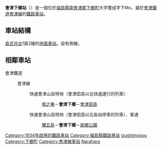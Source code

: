 {{NoteTA|1 = zh:会津下乡站; zh-cn:会津下乡站; zh-tw:會津下鄉車站; zh-hk:會津下鄉站; }}
{{日本車站資訊
|公司色 = yellowgreen
|文字色 = black
|站名 = 會津下鄉站
|日文原名 = 会津下郷
|平假名 = あいづしもごう
|羅馬拼音 = Aizu-Shimogō
|前一站 = [[彌五島站|彌五島]]
|前一站距離 = 3.1
|後一站距離 = 1.4
|後一站 = [[故鄉公園站|故鄉公園]]
|圖片 = Aizushimogo sta.jpg
|pxl =
|圖片説明 = 站舍（2006年8月攝影）
|電報略號 = ララ（轉換前）、シモ
|所屬公司 = [[會津鐵道|會津鐵道]]
|所屬路線 = {{Color|orange|■}}[[會津線|會津線]]
|距離 = 31.1
|起點站 = [[西若松站|西若松]]
|所在地 = [[福島縣|福島縣]][[南會津郡|南會津郡]][[下鄉町|下鄉町]]大字豐成字下Mo 6276
|啟用年月日 = 1934年（昭和9年）12月27日
|廢站年月日 =
|車站構造 = [[地面車站|地面車站]]
|月台配置 = 1面2線
|乘客人數 = 107
|統計年度 = 2013年
|備註 =簡易委託站
|全寬備註 =
}}
'''會津下鄉站'''（{{jpn|j=会津下郷駅|hg=あいづしもごうえき|rm=Aizu-shimogō eki|f=y}}）是一個位於[[福島縣|福島縣]][[南會津郡|南會津郡]][[下鄉町|下鄉町]]大字豐成字下Mo，屬於[[會津鐵道|會津鐵道]][[會津線|會津線]]的[[鐵路車站|鐵路車站]]。

== 車站結構 ==
[[島式月台|島式月台]]1面2線的[[地面車站|地面車站]]。設有側線。

== 相鄰車站 ==
; 會津鐵道
: {{Color|yellowgreen|■}}會津線
:: 快速會津山岳特快（會津田島以北快速運行的列車）
:::  [[塔之岪站|塔之岪]]－'''會津下鄉'''－[[會津田島站|會津田島]]
:: 快速會津山岳特快（會津田島以北各站停車的列車）、普通
::: [[彌五島站|彌五島]]－'''會津下鄉'''－[[故鄉公園站|故鄉公園]]
{{Japan-rail-stub}}
{{會津鐵道會津線}}
{{DEFAULTSORT:Aizu-Shimogo}}
[[Category:1934年啟用的鐵路車站|Category:1934年啟用的鐵路車站]]
[[Category:福島縣鐵路車站|Category:福島縣鐵路車站]]
[[Category:日本鐵路車站_A|izushimogou]]
[[Category:下鄉町|Category:下鄉町]]
[[Category:會津線車站|Category:會津線車站]]
[[Category:東日本旅客鐵道廢站|Narahara]]